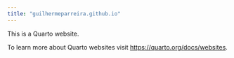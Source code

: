 ```yaml
---
title: "guilhermeparreira.github.io"
---
```


This is a Quarto website.

To learn more about Quarto websites visit <https://quarto.org/docs/websites>.

